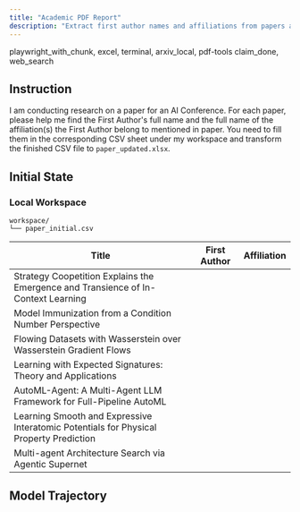 ```yaml
---
title: "Academic PDF Report"
description: "Extract first author names and affiliations from papers and save consolidated results as paper_updated.xlsx."
---
```


<Columns cols={2}>
  <Card title="MCP Server" icon="cloud">
    playwright_with_chunk, excel, terminal, arxiv_local, pdf-tools
  </Card>
  <Card title="Local Tool" icon="terminal">
    claim_done, web_search
  </Card>
</Columns>

## Instruction

I am conducting research on a paper for an AI Conference. For each paper, please help me find the First Author's full name and the full name of the affiliation(s) the First Author belong to mentioned in paper. You need to fill them in the corresponding CSV sheet under my workspace and transform the finished CSV file to `paper_updated.xlsx`.

## Initial State

### Local Workspace

```
workspace/
└── paper_initial.csv
```

<AccordionGroup>
<Accordion title="`paper_initial.csv`">

| Title | First Author | Affiliation |
|-------|--------------|-------------|
| Strategy Coopetition Explains the Emergence and Transience of In-Context Learning |  |  |
| Model Immunization from a Condition Number Perspective |  |  |
| Flowing Datasets with Wasserstein over Wasserstein Gradient Flows |  |  |
| Learning with Expected Signatures: Theory and Applications |  |  |
| AutoML-Agent: A Multi-Agent LLM Framework for Full-Pipeline AutoML |  |  |
| Learning Smooth and Expressive Interatomic Potentials for Physical Property Prediction |  |  |
| Multi-agent Architecture Search via Agentic Supernet |  |  |

  </Accordion>
</AccordionGroup>

## Model Trajectory
